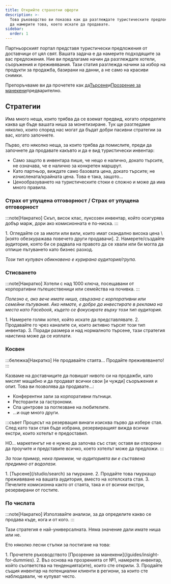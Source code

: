 ```yaml
---
title: Открийте страхотни оферти
description: >-
  Това ръководство ви показва как да разглеждате туристическите предложения, за
  да намерите това, което искате да продавате.
sidebar:
  order: 1
---
```


Партньорският портал представя туристически предложения от доставчици от цял ​​свят. Вашата задача е да намерите подходящите за вас предложения. Ние ви предлагаме начин да разглеждате хотели, съоръжения и преживявания. Тази статия разглежда начини за избор на продукти за продажба, базирани на данни, а не само на красиви снимки.

Препоръчваме ви да прочетете как да[Търсене](/studio/search)и[Прозрение за манекени](/guides/insight-for-dummies)предварително.

## Стратегии

Има много неща, които трябва да се вземат предвид, когато определяте каква ще бъде вашата ниша за монетизиране. Тук ще разгледаме няколко, които според нас могат да бъдат добри пасивни стратегии за вас, когато започнете.

Първо, ето няколко неща, за които трябва да помислите, преди да започнете да продавате какъвто и да е вид туристически инвентар:

* Само защото в инвентара пише, че нещо е налично, докато търсите, не означава, че е налично за конкретен маршрут.
* Като партньор, виждате само базовата цена, докато търсите; не изчислената/крайната цена. Това е така, защото...
* Ценообразуването на туристическите стоки е сложно и може да има много правила.

### Страх от упущена отговорност / Страх от упущена отговорност

:::note\[Накратко]
Скъп, висок клас, луксозен инвентар, който осигурява добър марж, дори ако комисионната е по-ниска.
:::

<Steps>
  1. Огледайте се за имоти или вили, които имат скандално висока цена \[която обезкуражава повечето други продавачи].
  2. Намерете/създайте аудитория, която би се радвала на правото да се хвали или би могла да отпише пътуването като бизнес разход.
</Steps>


*Този тип купувач обикновено е курирана аудитория/група.*

### Стисването

:::note\[Накратко]
Хотели с над 1000 ключа, посещавани от корпоративни пътешественици или семейства на почивка.
:::

*Полезно е, ако вече имате ниша, свързана с корпоративни или семейни пътувания. Ако нямате, е добре да инвестирате в реклама на места като Facebook, където се фокусирате върху този тип аудитория.*

<Steps>
  1. Намерете голям хотел, който искате да представлявате.
  2. Продавайте го чрез каналите си, които активно търсят този тип инвентар.
  3. Поради размера и над нормалното търсене, тази стратегия наистина може да се изплати.
</Steps>


### Косвен

:::бележка\[Накратко]
Не продавайте стаята... Продайте преживяването!
:::

Казваме на доставчиците да повишат нивото си на продажби, като мислят мащабно и да продават всички свои \[и чужди] съоръжения и опит. Това ви позволява да продавате...:

* Конферентни зали за корпоративни пътници.
* Ресторанти за гастрономи.
* Спа центрове за поглезване на любителите.
* ...и още много други.

:::съвет
Процесът на резервация винаги изисква първо да избере стая. След като тази стая бъде избрана, резервиращият вижда всички екстри, които хотелът е предоставил.

НО... маркетингът не е нужно да започва със стая; оставя ви отворени да проучите и представите всичко, което хотелът може да предложи. :::

*За този пример, нека приемем, че аудиторията ви е съставена предимно от водолази.*

<Steps>
  1. [Търсене](/studio/search) за гмуркане.
  2. Продайте това гмуркащо преживяване на вашата аудитория, вместо на хотелската стая.
  3. Печелите комисионна както от стаята, така и от всички екстри, резервирани от гостите.
</Steps>


### По числата

:::note\[Накратко]
Използвайте анализи, за да определите какво се продава къде, кога и от кого.
:::

Тази стратегия е най-универсалната. Няма значение дали имате ниша или не.

Ето няколко лесни стъпки за постигане на това:

<Steps>
  1. Прочетете ръководството [Прозрение за манекени](/guides/insight-for-dummies).
  2. Въз основа на прозренията от №1, намерете инвентар, който съответства на тенденцията(ите), които сте открили.
  3. Продайте същия инвентар на потенциални клиенти в региони, за които сте наблюдавали, че купуват често.
</Steps>


